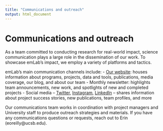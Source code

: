 ```yaml
---
title: "Communications and outreach"
output: html_document
---
```


# Communications and outreach

As a team committed to conducting research for real-world impact, science communication plays a large role in the dissemination of our work. To showcase emLab’s impact, we employ a variety of platforms and tactics. 

emLab’s main communication channels include:
- [Our website](https://emlab.msi.ucsb.edu/): houses information about programs, projects, data and tools, publications, media coverage, our blog, and about our team
- Monthly newsletter: highlights team announcements, new work, and spotlights of new and completed projects
- Social media – [Twitter](https://twitter.com/emLabUCSB), [Instagram](https://www.instagram.com/emlab.ucsb/), [LinkedIn](https://www.linkedin.com/company/emlab-ucsb) – shares information about project success stories, new publications, team profiles, and more

Our communications team works in coordination with project managers and University staff to produce outreach strategies and materials. If you have any communications questions or requests, reach out to Erin (eoreilly@ucsb.edu).